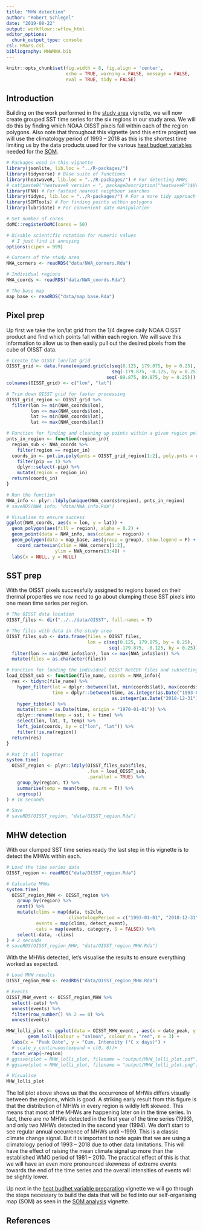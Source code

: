 ```yaml
---
title: "MHW detection"
author: "Robert Schlegel"
date: "2019-08-22"
output: workflowr::wflow_html
editor_options:
  chunk_output_type: console
csl: FMars.csl
bibliography: MHWNWA.bib
---
```


```r
knitr::opts_chunk$set(fig.width = 8, fig.align = 'center',
                      echo = TRUE, warning = FALSE, message = FALSE, 
                      eval = TRUE, tidy = FALSE)
```

## Introduction

Building on the work performed in the [study area](https://robwschlegel.github.io/MHWNWA/polygon-prep.html) vignette, we will now create grouped SST time series for the six regions in our study area. We will do this by finding which NOAA OISST pixels fall within each of the region polygons. Also note that throughout this vignette (and this entire project) we will use the climatology period of 1993 -- 2018 as this is the shortest time limiting us by the data products used for the various [heat budget variables](https://robwschlegel.github.io/MHWNWA/var-prep.html) needed for the [SOM](https://robwschlegel.github.io/MHWNWA/som.html).

```r
# Packages used in this vignette
library(jsonlite, lib.loc = "../R-packages/")
library(tidyverse) # Base suite of functions
library(heatwaveR, lib.loc = "../R-packages/") # For detecting MHWs
# cat(paste0("heatwaveR version = ", packageDescription("heatwaveR")$Version))
library(FNN) # For fastest nearest neighbour searches
library(tidync, lib.loc = "../R-packages/") # For a more tidy approach to managing NetCDF data
library(SDMTools) # For finding points within polygons
library(lubridate) # For convenient date manipulation

# Set number of cores
doMC::registerDoMC(cores = 50)

# Disable scientific notation for numeric values
  # I just find it annoying
options(scipen = 999)

# Corners of the study area
NWA_corners <- readRDS("data/NWA_corners.Rda")

# Individual regions
NWA_coords <- readRDS("data/NWA_coords.Rda")

# The base map
map_base <- readRDS("data/map_base.Rda")
```

## Pixel prep

Up first we take the lon/lat grid from the 1/4 degree daily NOAA OISST product and find which points fall within each region. We will save this information to allow us to then easily pull out the desired pixels from the cube of OISST data.

```r
# Create the OISST lon/lat grid
OISST_grid <- data.frame(expand.grid(c(seq(0.125, 179.875, by = 0.25), 
                                       seq(-179.875, -0.125, by = 0.25)),
                                     seq(-89.875, 89.875, by = 0.25)))
colnames(OISST_grid) <- c("lon", "lat")

# Trim down OISST grid for faster processing
OISST_grid_region <- OISST_grid %>% 
  filter(lon >= min(NWA_coords$lon),
         lon <= max(NWA_coords$lon),
         lat >= min(NWA_coords$lat),
         lat <= max(NWA_coords$lat))

# Function for finding and cleaning up points within a given region polygon
pnts_in_region <- function(region_in){
  region_sub <- NWA_coords %>% 
    filter(region == region_in)
  coords_in <- pnt.in.poly(pnts = OISST_grid_region[1:2], poly.pnts = region_sub[2:3]) %>% 
    filter(pip == 1) %>% 
    dplyr::select(-pip) %>% 
    mutate(region = region_in)
  return(coords_in)
}

# Run the function
NWA_info <- plyr::ldply(unique(NWA_coords$region), pnts_in_region)
# saveRDS(NWA_info, "data/NWA_info.Rda")

# Visualise to ensure success
ggplot(NWA_coords, aes(x = lon, y = lat)) +
  geom_polygon(aes(fill = region), alpha = 0.2) +
  geom_point(data = NWA_info, aes(colour = region)) +
  geom_polygon(data = map_base, aes(group = group), show.legend = F) +
    coord_cartesian(xlim = NWA_corners[1:2],
                  ylim = NWA_corners[3:4]) +
  labs(x = NULL, y = NULL)
```

## SST prep

With the OISST pixels successfully assigned to regions based on their thermal properties we now need to go about clumping these SST pixels into one mean time series per region.

```r
# The OISST data location
OISST_files <- dir("../../data/OISST", full.names = T)

# The files with data in the study area
OISST_files_sub <- data.frame(files = OISST_files,
                              lon = c(seq(0.125, 179.875, by = 0.25), 
                                      seq(-179.875, -0.125, by = 0.25))) %>% 
  filter(lon >= min(NWA_info$lon), lon <= max(NWA_info$lon)) %>% 
  mutate(files = as.character(files))

# Function for loading the individual OISST NetCDF files and subsetting SST accordingly
load_OISST_sub <- function(file_name, coords = NWA_info){
  res <- tidync(file_name) %>%
    hyper_filter(lat = dplyr::between(lat, min(coords$lat), max(coords$lat)),
                 time = dplyr::between(time, as.integer(as.Date("1993-01-01")),
                                       as.integer(as.Date("2018-12-31")))) %>%
    hyper_tibble() %>% 
    mutate(time = as.Date(time, origin = "1970-01-01")) %>% 
    dplyr::rename(temp = sst, t = time) %>% 
    select(lon, lat, t, temp) %>% 
    left_join(coords, by = c("lon", "lat")) %>% 
    filter(!is.na(region))
  return(res)
}

# Put it all together
system.time(
  OISST_region <- plyr::ldply(OISST_files_sub$files,
                              .fun = load_OISST_sub,
                              .parallel = TRUE) %>% 
    group_by(region, t) %>% 
    summarise(temp = mean(temp, na.rm = T)) %>% 
    ungroup()
) # 18 seconds

# Save
# saveRDS(OISST_region, "data/OISST_region.Rda")
```

## MHW detection

With our clumped SST time series ready the last step in this vignette is to detect the MHWs within each.

```r
# Load the time series data
OISST_region <- readRDS("data/OISST_region.Rda")

# Calculate MHWs
system.time(
  OISST_region_MHW <- OISST_region %>%
    group_by(region) %>%
    nest() %>%
    mutate(clims = map(data, ts2clm,
                       climatologyPeriod = c("1993-01-01", "2018-12-31")),
           events = map(clims, detect_event),
           cats = map(events, category, S = FALSE)) %>%
    select(-data, -clims)
) # 2 seconds
# saveRDS(OISST_region_MHW, "data/OISST_region_MHW.Rda")
```

With the MHWs detected, let's visualise the results to ensure everything worked as expected.

```r
# Load MHW results
OISST_region_MHW <- readRDS("data/OISST_region_MHW.Rda")

# Events
OISST_MHW_event <- OISST_region_MHW %>%
  select(-cats) %>%
  unnest(events) %>%
  filter(row_number() %% 2 == 0) %>%
  unnest(events)

MHW_lolli_plot <- ggplot(data = OISST_MHW_event , aes(x = date_peak, y = intensity_cumulative)) + 
        geom_lolli(colour = "salmon", colour_n = "red", n = 3) + 
  labs(x = "Peak Date", y = "Cum. Intensity (°C x days)") +
  # scale_y_continuous(expand = c(0, 0))+
  facet_wrap(~region)
# ggsave(plot = MHW_lolli_plot, filename = "output/MHW_lolli_plot.pdf", height = 7, width = 13)
# ggsave(plot = MHW_lolli_plot, filename = "output/MHW_lolli_plot.png", height = 7, width = 13)

# Visualise
MHW_lolli_plot
```

The lolliplot above shows us that the occurrence of MHWs differs visually between the regions, which is good. A striking early result from this figure is that the distribution of MHWs in every region is wildly left skewed. This means that most of the MHWs are happening later on in the time series. In fact, there are _no_ MHWs detected in the first year of the time series (1993), and only two MHWs detected in the second year (1994). We don't start to see regular annual occurrence of MHWs until ~1999. This is a classic climate change signal. But it is important to note again that we are using a climatology period of 1993 -- 2018 due to other data limitations. This will have the effect of raising the mean climate signal up more than the established WMO period of 1981 -- 2010. The practical effect of this is that we will have an even more pronounced skewness of extreme events towards the end of the time series and the overall intensities of events will be slightly lower.

Up next in the [heat budhet variable preparation](https://robwschlegel.github.io/MHWNWA/var-prep.html) vignette we will go through the steps necessary to build the data that will be fed into our self-organising map (SOM) as seen in the [SOM analysis](https://robwschlegel.github.io/MHWNWA/som.html) vignette.

<!-- One last point however is that according to @Richaud2016 the different slopebreaks for the different regions occur at different depths, from 50 m to 400 m depending. They do however note that using a static definition of 200 m for the break does not produce significantly different results. Therefore, for the time being we will maintain the spatial breaks used above. -->

## References
